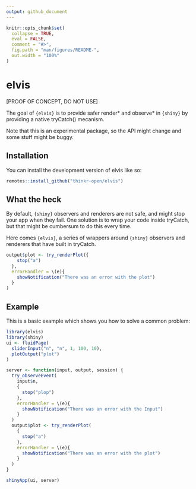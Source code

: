 ```yaml
---
output: github_document
---
```


<!-- README.md is generated from README.Rmd. Please edit that file -->

```r
knitr::opts_chunk$set(
  collapse = TRUE,
  eval = FALSE,
  comment = "#>",
  fig.path = "man/figures/README-",
  out.width = "100%"
)
```

# elvis

<!-- badges: start -->
<!-- badges: end -->

[PROOF OF CONCEPT, DO NOT USE]

The goal of `{elvis}` is to provide safer render* and observe* in `{shiny}` by providing a native tryCatch() mecanism. 

Note that this is an experimental package, so the API might change and some stuff might be buggy.

## Installation

You can install the development version of elvis like so:

``` r
remotes::install_github("thinkr-open/elvis")
```

## What the heck

By default, `{shiny}` observers and renderers are not safe, and might stop your app when they fail. 
One solution is to wrap your code inside tryCatch, but that might be cumbersum to do this every time. 

Here comes `{elvis}`, a series of wrappers around `{shiny}` observers and renderers that have built in tryCatch. 

```r
output$plot <- try_renderPlot({
    stop("a")
  },
  errorHandler = \(e){
    showNotification("There was an error with the plot")
  }
)
```

## Example

This is a basic example which shows you how to solve a common problem:

```r
library(elvis)
library(shiny)
ui <- fluidPage(
  sliderInput("n", "n", 1, 100, 10),
  plotOutput("plot")
)

server <- function(input, output, session) {
  try_observeEvent(
    input$n,
    {
      stop("plop")
    },
    errorHandler = \(e){
      showNotification("There was an error with the Input")
    }
  )
  output$plot <- try_renderPlot(
    {
      stop("a")
    },
    errorHandler = \(e){
      showNotification("There was an error with the plot")
    }
  )
}

shinyApp(ui, server)
```
